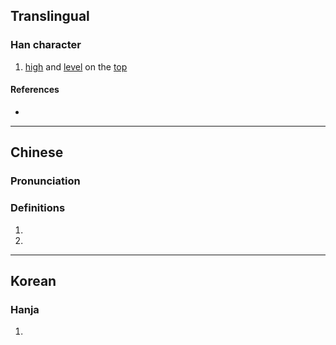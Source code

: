 {{character info/new}}
==Translingual==

===Han character===
{{Han char|rn=9|rad=人|as=03|sn=5|four=|canj=OMU|ids=⿰[[亻]][[兀]]}}

# [[high]] and [[level]] on the [[top]]

====References====
* {{Han ref|kx=0094.030|dkj=00389|hdz=10113.030|uh=3433|ud=13363}}

----

==Chinese==
{{zh-forms}}

===Pronunciation===
{{zh-pron
|m=wù
|c=ngaat6
|mc=
|oc=
|ma=
|cat=a
}}

===Definitions===
{{zh-hanzi}}

# {{zh-alt-form|兀}}
# {{zh-alt-form|卼}}

----

==Korean==

===Hanja===
{{ko-hanja|hangeul=올|rv=ol|mr=ol|y=ol|eumhun=불안하다|ehrv=bulanhada|ehmr=pulanhada|ehy=pulanhada}}

# {{defn|lang=ko|sort=人03}}